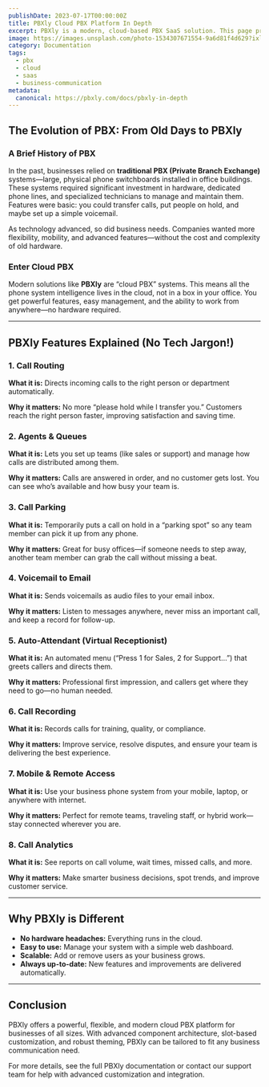 ```yaml
---
publishDate: 2023-07-17T00:00:00Z
title: PBXly Cloud PBX Platform In Depth
excerpt: PBXly is a modern, cloud-based PBX SaaS solution. This page provides in-depth documentation on PBXly's architecture, features, customization, and extensibility for business communication.
image: https://images.unsplash.com/photo-1534307671554-9a6d81f4d629?ixlib=rb-4.0.3&ixid=M3wxMjA3fDB8MHxwaG90by1wYWdlfHx8fGVufDB8fHx8fA%3D%3D&auto=format&fit=crop&w=1651&q=80
category: Documentation
tags:
  - pbx
  - cloud
  - saas
  - business-communication
metadata:
  canonical: https://pbxly.com/docs/pbxly-in-depth
---
```



## The Evolution of PBX: From Old Days to PBXly

### A Brief History of PBX

In the past, businesses relied on **traditional PBX (Private Branch Exchange)** systems—large, physical phone switchboards installed in office buildings. These systems required significant investment in hardware, dedicated phone lines, and specialized technicians to manage and maintain them. Features were basic: you could transfer calls, put people on hold, and maybe set up a simple voicemail.

As technology advanced, so did business needs. Companies wanted more flexibility, mobility, and advanced features—without the cost and complexity of old hardware.

### Enter Cloud PBX

Modern solutions like **PBXly** are “cloud PBX” systems. This means all the phone system intelligence lives in the cloud, not in a box in your office. You get powerful features, easy management, and the ability to work from anywhere—no hardware required.

---

## PBXly Features Explained (No Tech Jargon!)

### 1. Call Routing
**What it is:** Directs incoming calls to the right person or department automatically.

**Why it matters:** No more “please hold while I transfer you.” Customers reach the right person faster, improving satisfaction and saving time.

### 2. Agents & Queues
**What it is:** Lets you set up teams (like sales or support) and manage how calls are distributed among them.

**Why it matters:** Calls are answered in order, and no customer gets lost. You can see who’s available and how busy your team is.

### 3. Call Parking
**What it is:** Temporarily puts a call on hold in a “parking spot” so any team member can pick it up from any phone.

**Why it matters:** Great for busy offices—if someone needs to step away, another team member can grab the call without missing a beat.

### 4. Voicemail to Email
**What it is:** Sends voicemails as audio files to your email inbox.

**Why it matters:** Listen to messages anywhere, never miss an important call, and keep a record for follow-up.

### 5. Auto-Attendant (Virtual Receptionist)
**What it is:** An automated menu (“Press 1 for Sales, 2 for Support...”) that greets callers and directs them.

**Why it matters:** Professional first impression, and callers get where they need to go—no human needed.

### 6. Call Recording
**What it is:** Records calls for training, quality, or compliance.

**Why it matters:** Improve service, resolve disputes, and ensure your team is delivering the best experience.

### 7. Mobile & Remote Access
**What it is:** Use your business phone system from your mobile, laptop, or anywhere with internet.

**Why it matters:** Perfect for remote teams, traveling staff, or hybrid work—stay connected wherever you are.

### 8. Call Analytics
**What it is:** See reports on call volume, wait times, missed calls, and more.

**Why it matters:** Make smarter business decisions, spot trends, and improve customer service.

---

## Why PBXly is Different

- **No hardware headaches:** Everything runs in the cloud.
- **Easy to use:** Manage your system with a simple web dashboard.
- **Scalable:** Add or remove users as your business grows.
- **Always up-to-date:** New features and improvements are delivered automatically.

---

## Conclusion

PBXly offers a powerful, flexible, and modern cloud PBX platform for businesses of all sizes. With advanced component architecture, slot-based customization, and robust theming, PBXly can be tailored to fit any business communication need.

For more details, see the full PBXly documentation or contact our support team for help with advanced customization and integration.
